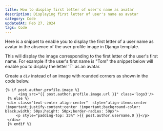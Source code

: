 ```yaml
---
title: How to display first letter of user's name as avatar 
description: Displaying first letter of user's name as avatar 
category: Code
updatedAt: Feb 27, 2024
tags: Code
---
```


Here is a snippet to enable you to display the first letter of a user name as avatar in the absence of the user profile image in Django template. 

This will display the image corresponding to the first letter of the user's first name. For example if the user's first name is "Tom" the snippet below will enable you to display the letter 'T'  as an avatar. 

Create a `div` instead of an image with rounded corners as shown in the code below.

```
{% if post.author.profile.image %}
      <img src="{{ post.author.profile.image.url }}" class='logo3'/>
 {% else %}
 <div class="text-center align-center"  style="align-items:center !important;justify-content:center !important;background-color: black;width: 50px;height: 50px;border-radius: 50px">
     <p style="padding-top: 25%" >{{ post.author.username.0 }}</p>
 </div>
 {% endif %}
```